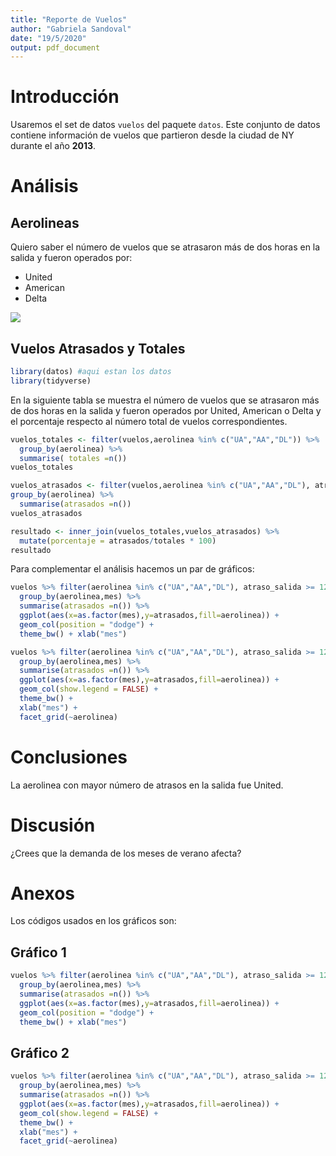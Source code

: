 ```yaml
---
title: "Reporte de Vuelos"
author: "Gabriela Sandoval"
date: "19/5/2020"
output: pdf_document
---
```


<!--Reporte basado en el Ejercicio 3-->

# Introducción

Usaremos el set de datos `vuelos` del paquete `datos`. Este conjunto de datos contiene información de vuelos que partieron desde la ciudad de NY durante el año **2013**.

# Análisis

## Aerolineas

Quiero saber el número de vuelos que se atrasaron más de dos horas en la salida y fueron operados por:

+ United
+ American
+ Delta 

![](aerolineas.jpg)

## Vuelos Atrasados y Totales

```r
library(datos) #aqui estan los datos
library(tidyverse)
```

En la siguiente tabla se muestra el número de vuelos que se atrasaron más de dos horas en la salida y fueron operados por United, American o Delta y el porcentaje respecto al número total de vuelos correspondientes.

```r
vuelos_totales <- filter(vuelos,aerolinea %in% c("UA","AA","DL")) %>% 
  group_by(aerolinea) %>% 
  summarise( totales =n())
vuelos_totales
```

```r
vuelos_atrasados <- filter(vuelos,aerolinea %in% c("UA","AA","DL"), atraso_salida >= 120) %>% 
group_by(aerolinea) %>% 
  summarise(atrasados =n())
vuelos_atrasados
```

```r
resultado <- inner_join(vuelos_totales,vuelos_atrasados) %>% 
  mutate(porcentaje = atrasados/totales * 100)
resultado
```


Para complementar el análisis hacemos un par de gráficos:

```r
vuelos %>% filter(aerolinea %in% c("UA","AA","DL"), atraso_salida >= 120)%>% 
  group_by(aerolinea,mes) %>% 
  summarise(atrasados =n()) %>% 
  ggplot(aes(x=as.factor(mes),y=atrasados,fill=aerolinea)) + 
  geom_col(position = "dodge") + 
  theme_bw() + xlab("mes")
```


```r
vuelos %>% filter(aerolinea %in% c("UA","AA","DL"), atraso_salida >= 120)%>% 
  group_by(aerolinea,mes) %>% 
  summarise(atrasados =n()) %>% 
  ggplot(aes(x=as.factor(mes),y=atrasados,fill=aerolinea)) + 
  geom_col(show.legend = FALSE) + 
  theme_bw() +
  xlab("mes") +
  facet_grid(~aerolinea) 
```



# Conclusiones

La aerolinea con mayor número de atrasos en la salida fue United.

# Discusión

¿Crees que la demanda de los meses de verano afecta?

# Anexos
<!-- este es un comentario-->

Los códigos usados en los gráficos son:

## Gráfico 1

```r
vuelos %>% filter(aerolinea %in% c("UA","AA","DL"), atraso_salida >= 120)%>% 
  group_by(aerolinea,mes) %>% 
  summarise(atrasados =n()) %>% 
  ggplot(aes(x=as.factor(mes),y=atrasados,fill=aerolinea)) + 
  geom_col(position = "dodge") + 
  theme_bw() + xlab("mes")
```

## Gráfico 2

```r
vuelos %>% filter(aerolinea %in% c("UA","AA","DL"), atraso_salida >= 120)%>% 
  group_by(aerolinea,mes) %>% 
  summarise(atrasados =n()) %>% 
  ggplot(aes(x=as.factor(mes),y=atrasados,fill=aerolinea)) + 
  geom_col(show.legend = FALSE) + 
  theme_bw() +
  xlab("mes") +
  facet_grid(~aerolinea) 
```

 


